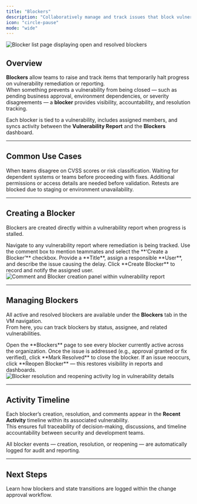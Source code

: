 ```yaml
---
title: "Blockers"
description: "Collaboratively manage and track issues that block vulnerability resolution or report progress."
icon: "circle-pause"
mode: "wide"
---
```


<Frame caption="Blockers view — all blockers raised across vulnerabilities">
  <img src="/images/vm/blockers1.png" alt="Blocker list page displaying open and resolved blockers" />
</Frame>

## Overview

**Blockers** allow teams to raise and track items that temporarily halt progress on vulnerability remediation or reporting.  
When something prevents a vulnerability from being closed — such as pending business approval, environment dependencies, or severity disagreements — a **blocker** provides visibility, accountability, and resolution tracking.

Each blocker is tied to a vulnerability, includes assigned members, and syncs activity between the **Vulnerability Report** and the **Blockers** dashboard.

---


## Common Use Cases

<Columns cols={2}>
  <Card title="Severity Re-evaluation" icon="gavel">
    When teams disagree on CVSS scores or risk classification.
  </Card>
  <Card title="Dependency Pending" icon="wrench">
    Waiting for dependent systems or teams before proceeding with fixes.
  </Card>
  <Card title="Access or Scope Clarification" icon="key">
    Additional permissions or access details are needed before validation.
  </Card>
  <Card title="Revalidation Delays" icon="clock">
    Retests are blocked due to staging or environment unavailability.
  </Card>
</Columns>


---

## Creating a Blocker

Blockers are created directly within a vulnerability report when progress is stalled.

<Steps>
  <Step title="Open the Vulnerability Report">
    Navigate to any vulnerability report where remediation is being tracked.
  </Step>
  <Step title="Scroll to the Comment & Blocker Panel">
    Use the comment box to mention teammates and select the **‘Create a Blocker’** checkbox.
  </Step>
  <Step title="Add Blocker Details">
    Provide a **Title**, assign a responsible **User**, and describe the issue causing the delay.
  </Step>
  <Step title="Submit Blocker">
    Click **Create Blocker** to record and notify the assigned user.
  </Step>
</Steps>

<Frame caption="Creating a blocker directly from the vulnerability report panel">
  <img src="/images/vm/blockers2.png" alt="Comment and Blocker creation panel within vulnerability report" />
</Frame>

---

## Managing Blockers

All active and resolved blockers are available under the **Blockers** tab in the VM navigation.  
From here, you can track blockers by status, assignee, and related vulnerabilities.

<Steps>
  <Step title="View All Blockers">
    Open the **Blockers** page to see every blocker currently active across the organization.
  </Step>
  <Step title="Mark Resolved">
    Once the issue is addressed (e.g., approval granted or fix verified), click **Mark Resolved** to close the blocker.
  </Step>
  <Step title="Reopen Blocker">
    If an issue reoccurs, click **Reopen Blocker** — this restores visibility in reports and dashboards.
  </Step>
</Steps>

<Frame caption="Resolved and reopened blockers displayed in the activity timeline">
  <img src="/images/vm/blockers3.png" alt="Blocker resolution and reopening activity log in vulnerability details" />
</Frame>

---

## Activity Timeline

Each blocker’s creation, resolution, and comments appear in the **Recent Activity** timeline within its associated vulnerability.  
This ensures full traceability of decision-making, discussions, and timeline accountability between security and development teams.

<Banner color="blue">
All blocker events — creation, resolution, or reopening — are automatically logged for audit and reporting.
</Banner>

---


## Next Steps

<Card title="Explore Change Management" icon="arrow-right" href="/images/vm/change-management">
  Learn how blockers and state transitions are logged within the change approval workflow.
</Card>
